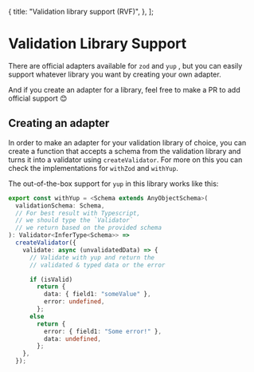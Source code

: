   {
    title: "Validation library support (RVF)",
  },
];

# Validation Library Support

There are official adapters available for `zod` and `yup` ,
but you can easily support whatever library you want by creating your own adapter.

And if you create an adapter for a library, feel free to make a PR to add official support 😊

## Creating an adapter

In order to make an adapter for your validation library of choice,
you can create a function that accepts a schema from the validation library and turns it into a validator using `createValidator`.
For more on this you can check the implementations for `withZod` and `withYup`.

The out-of-the-box support for `yup` in this library works like this:

```ts
export const withYup = <Schema extends AnyObjectSchema>(
  validationSchema: Schema,
  // For best result with Typescript,
  // we should type the `Validator`
  // we return based on the provided schema
): Validator<InferType<Schema>> =>
  createValidator({
    validate: async (unvalidatedData) => {
      // Validate with yup and return the
      // validated & typed data or the error

      if (isValid)
        return {
          data: { field1: "someValue" },
          error: undefined,
        };
      else
        return {
          error: { field1: "Some error!" },
          data: undefined,
        };
    },
  });
```
